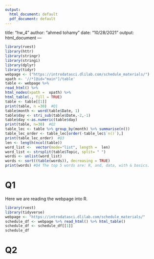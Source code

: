 ```yaml
---
output:
  html_document: default
  pdf_document: default
---
```

title: "hw_4"
author: "ahmed tohamy"
date: "10/28/2021"
output: html_document
---

```r
library(rvest)
library(httr)
library(stringr)
library(stringi)
library(dplyr)
library(tidyr)
webpage <- ("https://introdatasci.dlilab.com/schedule_materials/")
xpath <- '//*[@id="main"]/table'
table <- webpage %>%
read_html() %>%
html_nodes(xpath =  xpath) %>%
html_table(., fill = TRUE) 
table <- table[[1]]
print(table, n =30)  #Q1
table$month <- word(table$Date, 1)
table$day <- stri_sub(table$Date,-2,-1)
table$day <-as.numeric(table$day)
print(table, n=30)  #Q2
table_lec <- table %>% group_by(month) %>% summarise(n())
table_lec_order <- table_lec[order(-table_lec$`n()`),]
print(table_lec_order)  #Q3
len <- length(ncol(table))
word_list <-  vector(mode="list", length =  len)
word_list <- strsplit(table$Topic, split= " ")
words <- unlist(word_list)
words <- sort((table(words)), decreasing = TRUE)
print(words) #Q4 The top 5 words are: R, and, data, with & basics. 
```

# Q1 

Here we are reading the webpage into R.

```r
library(rvest)
library(tidyverse)
webpage <- "https://introdatasci.dlilab.com/schedule_materials/"
schedule_df <- webpage %>% read_html() %>% html_table()
schedule_df <- schedule_df[[1]]
schedule_df
```

# Q2 



